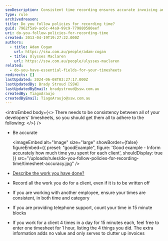 ```yaml
---
seoDescription: Consistent time recording ensures accurate invoicing and reporting, with policies in place to guide developers' submissions.
type: rule
archivedreason:
title: Do you follow policies for recording time?
guid: 7962f5a9-ac6c-44a9-99c9-779880580eef
uri: do-you-follow-policies-for-recording-time
created: 2013-04-19T19:27:22.000Z
authors:
  - title: Adam Cogan
    url: https://ssw.com.au/people/adam-cogan
  - title: Ulysses Maclaren
    url: https://ssw.com.au/people/ulysses-maclaren
related:
  - do-you-have-essential-fields-for-your-timesheets
redirects: []
lastUpdated: 2024-06-08T03:27:17.000Z
lastUpdatedBy: Brady Stroud [SSW]
lastUpdatedByEmail: bradystroud@ssw.com.au
createdBy: TiagoAraujo
createdByEmail: TiagoAraujo@ssw.com.au
---
```


<introEmbed
  body={<>
There needs to be consistency between all of your developers' timesheets, so you should get them all to adhere to the following:
  </>}
/>
- Be accurate

  <imageEmbed
  alt="Image"
  size="large"
  showBorder={false}
  figureEmbed={{
    preset: "goodExample",
    figure: 'Good example - Inform accurately how much time you spent for each client',
    shouldDisplay: true
  }}
  src="/uploads/rules/do-you-follow-policies-for-recording-time/timesheet-accuracy.jpg"
/>

- [Describe the work you have done?](/do-you-know-how-to-describe-the-work-you-have-done-while-avoiding-the-word-bug)
- Record all the work you do for a client, even if it is to be written off
- If you are working with another employee, ensure your times are consistent, in both time and category
- If you are providing telephone support, count your time in 15 minute blocks
- If you work for a client 4 times in a day for 15 minutes each, feel free to enter one timesheet for 1 hour, listing the 4 things you did. The extra information adds no value and only serves to clutter up invoices
